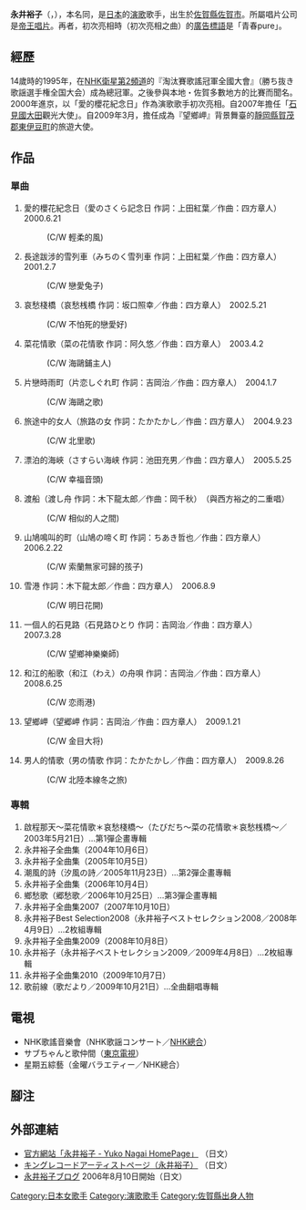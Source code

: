 {{BLP unsourced|time=2020-04-08T11:34:42+00:00}}
{{藝人
|姓名 = 永井裕子
|類型 = 女歌手
|圖片 = 
|圖片簡介 = 
|出生名 = 
|別名 = 
|英文名 = youko nagai
|暱稱 = 
|出生日期 = {{birth date and age|1981|3|3}}
|出生地點 = {{JPN}}[[佐賀縣|佐賀縣]][[佐賀市|佐賀市]]
|音樂類型 = [[演歌|演歌]]
|職業 = [[歌手|歌手]]
|唱片公司 = [[King_Records|帝王唱片]]
|经纪公司 = AKS（アクス）<ref>[[AKB48|AKB48]]や[[SDN48|SDN48]]を運営している[[AKS|AKS]]（エイケイエス）とは無関係である。</ref>
|網站 = [http://www.yuko-nagai.jp/ 永井裕子官方網站]
}}
{{japanese|japanese=永井裕子|kana=ながい ゆうこ|romaji=nagai youko}}
'''永井裕子'''（{{lang|ja|ながい ゆうこ}}，{{bd|1981年|3月3日|||nagai youko}}），本名同，是[[日本|日本]]的[[演歌|演歌]]歌手，出生於[[佐賀縣|佐賀縣]][[佐賀市|佐賀市]]。所屬唱片公司是[[King_Records|帝王唱片]]。再者，初次亮相時（初次亮相之曲）的[[廣告標語|廣告標語]]是「青春pure」。

== 經歷 ==
14歲時的1995年，在[[NHK衛星第2頻道|NHK衛星第2頻道]]的『淘汰賽歌謠冠軍全國大會』（勝ち抜き歌謡選手権全国大会）成為總冠軍。之後參與本地・佐賀多數地方的比賽而聞名。2000年進京，以「愛的櫻花紀念日」作為演歌歌手初次亮相。自2007年擔任「[[石見國|石見國]][[大田|大田]]觀光大使」。自2009年3月，擔任成為『望鄉岬』背景舞臺的[[靜岡縣|靜岡縣]][[賀茂郡|賀茂郡]][[東伊豆町|東伊豆町]]的旅遊大使。

== 作品 ==
=== 單曲 ===
#愛的櫻花紀念日（愛のさくら記念日 作詞：上田紅葉／作曲：四方章人）　2000.6.21
#:(C/W 輕柔的風)
#長途跋涉的雪列車（みちのく雪列車 作詞：上田紅葉／作曲：四方章人）　2001.2.7
#:(C/W 戀愛兔子)
#哀愁棧橋（哀愁桟橋 作詞：坂口照幸／作曲：四方章人）　2002.5.21
#:(C/W 不怕死的戀愛好)
#菜花情歌（菜の花情歌 作詞：阿久悠／作曲：四方章人）　2003.4.2
#:(C/W 海鷗鋪主人)
#片戀時雨町（片恋しぐれ町 作詞：吉岡治／作曲：四方章人）　2004.1.7
#:(C/W 海鷗之歌)
#旅途中的女人（旅路の女 作詞：たかたかし／作曲：四方章人）　2004.9.23
#:(C/W 北里歌)
#漂泊的海峽（さすらい海峡 作詞：池田充男／作曲：四方章人）　2005.5.25
#:(C/W 幸福音頭)
#渡船（渡し舟 作詞：木下龍太郎／作曲：岡千秋）　（與西方裕之的二重唱）
#:(C/W 相似的人之間)
#山鳩鳴叫的町（山鳩の啼く町 作詞：ちあき哲也／作曲：四方章人）　2006.2.22
#:(C/W 索蘭無家可歸的孩子)
#雪港 作詞：木下龍太郎／作曲：四方章人）　2006.8.9
#:(C/W 明日花開)
#一個人的石見路（石見路ひとり 作詞：吉岡治／作曲：四方章人）　2007.3.28
#:(C/W 望鄉神樂樂師)
#和江的船歌（和江（わえ）の舟唄 作詞：吉岡治／作曲：四方章人）　2008.6.25
#:(C/W 恋雨港)
#望鄉岬（望郷岬 作詞：吉岡治／作曲：四方章人）　2009.1.21　
#:(C/W 金目大将)
#男人的情歌（男の情歌 作詞：たかたかし／作曲：四方章人）　2009.8.26
#:(C/W 北陸本線冬之旅)

=== 專輯 ===
#啟程那天〜菜花情歌＊哀愁棧橋〜（たびだち〜菜の花情歌＊哀愁桟橋〜／2003年5月21日）…第1彈企畫專輯
#永井裕子全曲集（2004年10月6日）
#永井裕子全曲集（2005年10月5日）
#潮風的詩（汐風の詩／2005年11月23日）…第2彈企畫專輯
#永井裕子全曲集（2006年10月4日）
#鄉愁歌（郷愁歌／2006年10月25日）…第3彈企畫專輯
#永井裕子全曲集2007（2007年10月10日）
#永井裕子Best Selection2008（永井裕子ベストセレクション2008／2008年4月9日）…2枚組專輯
#永井裕子全曲集2009（2008年10月8日）
#永井裕子（永井裕子ベストセレクション2009／2009年4月8日）…2枚組專輯
#永井裕子全曲集2010（2009年10月7日）
#歌前線（歌だより／2009年10月21日）…全曲翻唱專輯

== 電視 ==
*NHK歌謠音樂會（NHK歌謡コンサート／[[日本放送協會|NHK總合]]）
*サブちゃんと歌仲間（[[東京電視台|東京電視]]）
*星期五綜藝（金曜バラエティー／NHK總合）

== 腳注 ==
{{Reflist}}

== 外部連結 ==
*[http://www.yuko-nagai.jp/ 官方網站「永井裕子 - Yuko Nagai HomePage」] {{Wayback|url=http://www.yuko-nagai.jp/ |date=20110722131254 }}（日文）
*[http://www.kingrecords.co.jp/nagaiyuko/ キングレコードアーティストページ（永井裕子）] {{Wayback|url=http://www.kingrecords.co.jp/nagaiyuko/ |date=20100726114656 }}（日文）
*[http://blogs.yahoo.co.jp/yucho_nagai 永井裕子ブログ] {{Wayback|url=http://blogs.yahoo.co.jp/yucho_nagai |date=20111014192605 }} 2006年8月10日開始（日文）

{{normdaten}}
{{DEFAULTSORT:Nagai Youko}}
[[Category:日本女歌手|Category:日本女歌手]]
[[Category:演歌歌手|Category:演歌歌手]]
[[Category:佐賀縣出身人物|Category:佐賀縣出身人物]]